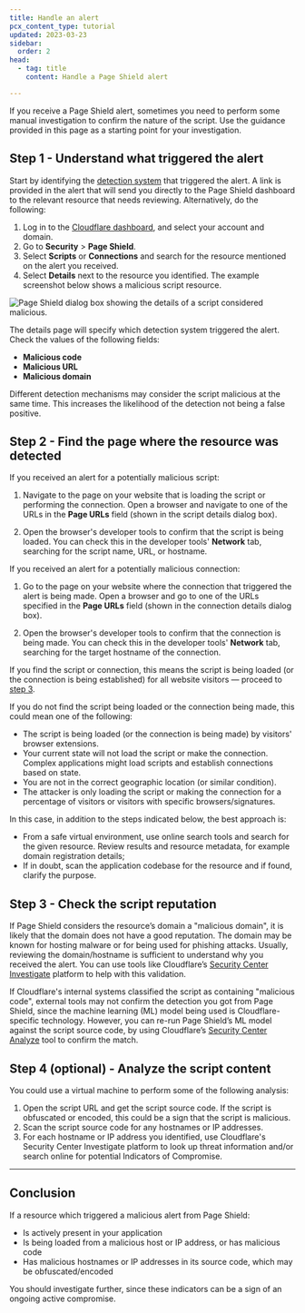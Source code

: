 ```yaml
---
title: Handle an alert
pcx_content_type: tutorial
updated: 2023-03-23
sidebar:
  order: 2
head:
  - tag: title
    content: Handle a Page Shield alert

---
```


If you receive a Page Shield alert, sometimes you need to perform some manual investigation to confirm the nature of the script. Use the guidance provided in this page as a starting point for your investigation.

## Step 1 - Understand what triggered the alert

Start by identifying the [detection system](/page-shield/how-it-works/malicious-script-detection/) that triggered the alert. A link is provided in the alert that will send you directly to the Page Shield dashboard to the relevant resource that needs reviewing. Alternatively, do the following:

1. Log in to the [Cloudflare dashboard](https://dash.cloudflare.com/), and select your account and domain.
2. Go to **Security** > **Page Shield**.
3. Select **Scripts** or **Connections** and search for the resource mentioned on the alert you received.
4. Select **Details** next to the resource you identified. The example screenshot below shows a malicious script resource.

![Page Shield dialog box showing the details of a script considered malicious.](~/assets/images/page-shield/handle-alert-malicious-script-example.png)

The details page will specify which detection system triggered the alert. Check the values of the following fields:

* **Malicious code**
* **Malicious URL**
* **Malicious domain**

Different detection mechanisms may consider the script malicious at the same time. This increases the likelihood of the detection not being a false positive.

## Step 2 - Find the page where the resource was detected

If you received an alert for a potentially malicious script:

1. Navigate to the page on your website that is loading the script or performing the connection. Open a browser and navigate to one of the URLs in the **Page URLs** field (shown in the script details dialog box).

2. Open the browser's developer tools to confirm that the script is being loaded. You can check this in the developer tools' **Network** tab, searching for the script name, URL, or hostname.

If you received an alert for a potentially malicious connection:

1. Go to the page on your website where the connection that triggered the alert is being made. Open a browser and go to one of the URLs specified in the **Page URLs** field (shown in the connection details dialog box).

2. Open the browser's developer tools to confirm that the connection is being made. You can check this in the developer tools' **Network** tab, searching for the target hostname of the connection.

If you find the script or connection, this means the script is being loaded (or the connection is being established) for all website visitors — proceed to [step 3](#step-3---check-the-script-reputation).

If you do not find the script being loaded or the connection being made, this could mean one of the following:

* The script is being loaded (or the connection is being made) by visitors' browser extensions.
* Your current state will not load the script or make the connection. Complex applications might load scripts and establish connections based on state.
* You are not in the correct geographic location (or similar condition).
* The attacker is only loading the script or making the connection for a percentage of visitors or visitors with specific browsers/signatures.

In this case, in addition to the steps indicated below, the best approach is:

* From a safe virtual environment, use online search tools and search for the given resource. Review results and resource metadata, for example domain registration details;
* If in doubt, scan the application codebase for the resource and if found, clarify the purpose.

## Step 3 - Check the script reputation

If Page Shield considers the resource’s domain a "malicious domain", it is likely that the domain does not have a good reputation. The domain may be known for hosting malware or for being used for phishing attacks. Usually, reviewing the domain/hostname is sufficient to understand why you received the alert. You can use tools like Cloudflare’s [Security Center Investigate](https://dash.cloudflare.com/?to=/:account/security-center/investigate) platform to help with this validation.

If Cloudflare's internal systems classified the script as containing "malicious code", external tools may not confirm the detection you got from Page Shield, since the machine learning (ML) model being used is Cloudflare-specific technology. However, you can re-run Page Shield’s ML model against the script source code, by using Cloudflare’s [Security Center Analyze](https://dash.cloudflare.com/?to=/:account/security-center/investigate/analyze) tool to confirm the match.

## Step 4 (optional) - Analyze the script content

You could use a virtual machine to perform some of the following analysis:

1. Open the script URL and get the script source code. If the script is obfuscated or encoded, this could be a sign that the script is malicious.
2. Scan the script source code for any hostnames or IP addresses.
3. For each hostname or IP address you identified, use Cloudflare's Security Center Investigate platform to look up threat information and/or search online for potential Indicators of Compromise.

***

## Conclusion

If a resource which triggered a malicious alert from Page Shield:

* Is actively present in your application
* Is being loaded from a malicious host or IP address, or has malicious code
* Has malicious hostnames or IP addresses in its source code, which may be obfuscated/encoded

You should investigate further, since these indicators can be a sign of an ongoing active compromise.
